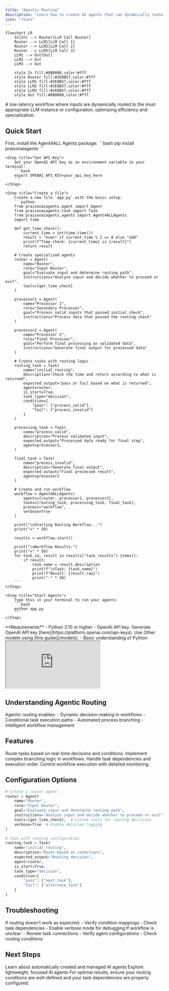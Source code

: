 ```yaml
---
title: "Agentic Routing"
description: "Learn how to create AI agents that can dynamically route tasks to specialized LLM instances."
icon: "route"
---
```


```mermaid
flowchart LR
    In[In] --> Router[LLM Call Router]
    Router --> LLM1[LLM Call 1]
    Router --> LLM2[LLM Call 2]
    Router --> LLM3[LLM Call 3]
    LLM1 --> Out[Out]
    LLM2 --> Out
    LLM3 --> Out
    
    style In fill:#8B0000,color:#fff
    style Router fill:#2E8B57,color:#fff
    style LLM1 fill:#2E8B57,color:#fff
    style LLM2 fill:#2E8B57,color:#fff
    style LLM3 fill:#2E8B57,color:#fff
    style Out fill:#8B0000,color:#fff
```

A low-latency workflow where inputs are dynamically routed to the most appropriate LLM instance or configuration, optimizing efficiency and specialization.

## Quick Start

<Steps>
    <Step title="Install Package">
        First, install the Agent4ALL Agents package:
        ```bash
        pip install praisonaiagents
        ```
    </Step>

    <Step title="Set API Key">
        Set your OpenAI API key as an environment variable in your terminal:
        ```bash
        export OPENAI_API_KEY=your_api_key_here
        ```
    </Step>

    <Step title="Create a file">
        Create a new file `app.py` with the basic setup:
        ```python
        from praisonaiagents.agent import Agent
        from praisonaiagents.task import Task
        from praisonaiagents.agents import Agent4ALLAgents
        import time

        def get_time_check():
            current_time = int(time.time())
            result = "even" if current_time % 2 == 0 else "odd"
            print(f"Time check: {current_time} is {result}")
            return result

        # Create specialized agents
        router = Agent(
            name="Router",
            role="Input Router",
            goal="Evaluate input and determine routing path",
            instructions="Analyze input and decide whether to proceed or exit",
            tools=[get_time_check]
        )

        processor1 = Agent(
            name="Processor 1",
            role="Secondary Processor",
            goal="Process valid inputs that passed initial check",
            instructions="Process data that passed the routing check"
        )

        processor2 = Agent(
            name="Processor 2",
            role="Final Processor",
            goal="Perform final processing on validated data",
            instructions="Generate final output for processed data"
        )

        # Create tasks with routing logic
        routing_task = Task(
            name="initial_routing",
            description="check the time and return according to what is returned",
            expected_output="pass or fail based on what is returned",
            agent=router,
            is_start=True,
            task_type="decision",
            condition={
                "pass": ["process_valid"],
                "fail": ["process_invalid"]
            }
        )

        processing_task = Task(
            name="process_valid",
            description="Process validated input",
            expected_output="Processed data ready for final step",
            agent=processor1,
        )

        final_task = Task(
            name="process_invalid",
            description="Generate final output",
            expected_output="Final processed result",
            agent=processor2
        )

        # Create and run workflow
        workflow = Agent4ALLAgents(
            agents=[router, processor1, processor2],
            tasks=[routing_task, processing_task, final_task],
            process="workflow",
            verbose=True
        )

        print("\nStarting Routing Workflow...")
        print("=" * 50)

        results = workflow.start()

        print("\nWorkflow Results:")
        print("=" * 50)
        for task_id, result in results["task_results"].items():
            if result:
                task_name = result.description
                print(f"\nTask: {task_name}")
                print(f"Result: {result.raw}")
                print("-" * 50)
        ```
    </Step>

    <Step title="Start Agents">
        Type this in your terminal to run your agents:
        ```bash
        python app.py
        ```
    </Step>
</Steps>

<Note>
  **Requirements**
  - Python 3.10 or higher
  - OpenAI API key. Generate OpenAI API key [here](https://platform.openai.com/api-keys). Use Other models using [this guide](/models).   
  - Basic understanding of Python
</Note>

<div className="relative w-full aspect-video">
  <iframe
    className="absolute top-0 left-0 w-full h-full"
    src="https://www.youtube.com/embed/KNDVWGN3TpM"
    title="YouTube video player"
    allow="accelerometer; autoplay; clipboard-write; encrypted-media; gyroscope; picture-in-picture"
    allowFullScreen
  ></iframe>
</div>

## Understanding Agentic Routing

<Card title="What is Agentic Routing?" icon="question">
  Agentic routing enables:
  - Dynamic decision-making in workflows
  - Conditional task execution paths
  - Automated process branching
  - Intelligent workflow management
</Card>

## Features

<CardGroup cols={2}>
  <Card title="Dynamic Routing" icon="route">
    Route tasks based on real-time decisions and conditions.
  </Card>
  <Card title="Conditional Logic" icon="code-branch">
    Implement complex branching logic in workflows.
  </Card>
  <Card title="Task Management" icon="tasks">
    Handle task dependencies and execution order.
  </Card>
  <Card title="Process Control" icon="sliders">
    Control workflow execution with detailed monitoring.
  </Card>
</CardGroup>

## Configuration Options

```python
# Create a router agent
router = Agent(
    name="Router",
    role="Input Router",
    goal="Evaluate input and determine routing path",
    instructions="Analyze input and decide whether to proceed or exit",
    tools=[get_time_check],  # Custom tools for routing decisions
    verbose=True  # Enable detailed logging
)

# Task with routing configuration
routing_task = Task(
    name="initial_routing",
    description="Route based on conditions",
    expected_output="Routing decision",
    agent=router,
    is_start=True,
    task_type="decision",
    condition={
        "pass": ["next_task"],
        "fail": ["alternate_task"]
    }
)
```

## Troubleshooting

<CardGroup cols={2}>
  <Card title="Routing Issues" icon="triangle-exclamation">
    If routing doesn't work as expected:
    - Verify condition mappings
    - Check task dependencies
    - Enable verbose mode for debugging
  </Card>

  <Card title="Workflow Flow" icon="diagram-project">
    If workflow is unclear:
    - Review task connections
    - Verify agent configurations
    - Check routing conditions
  </Card>
</CardGroup>

## Next Steps

<CardGroup cols={2}>
  <Card title="AutoAgents" icon="robot" href="./autoagents">
    Learn about automatically created and managed AI agents
  </Card>
  <Card title="Mini Agents" icon="microchip" href="./mini">
    Explore lightweight, focused AI agents
  </Card>
</CardGroup>

<Note>
  For optimal results, ensure your routing conditions are well-defined and your task dependencies are properly configured.
</Note>
